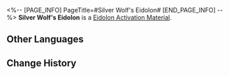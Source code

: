 <%-- [PAGE_INFO]
PageTitle=#Silver Wolf's Eidolon#
[END_PAGE_INFO] --%>
{{Item Infobox
|id          = 11006
|image       = Item Silver Wolf's Eidolon.png
|type        = Eidolon Activation Material
|invCategory = 
|rarity      = 5
|effect      = Material for raising Silver Wolf's Eidolon Level.
|description = 
}}
'''Silver Wolf's Eidolon''' is a [[Eidolon Activation Material]].

==Other Languages==
{{Other Languages
|en   = Silver Wolf's Eidolon
|zhs  = 【银狼】的星魂
|zht  = 【銀狼】的星魂
|ja   = 「銀狼」の星魂
|ko   = [은랑]의 성혼
|es   = Eidolon de Silver Wolf
|fr   = Eidolon de Louve d'argent
|ru   = Эйдолон Серебряного Волка
|th   = Eidolon ของ Silver Wolf
|vi   = Tinh Hồn Sói Bạc
|de   = Silberwolfs Eidolon
|id   = Silver Wolf's Eidolon
|pt   = Eidolon de Loba Prateada
}}

==Change History==
{{Change History|1.0}}